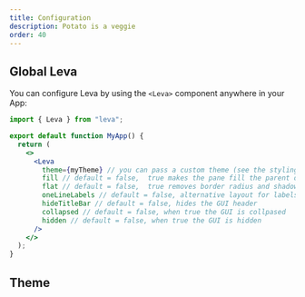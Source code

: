 ```yaml
---
title: Configuration
description: Potato is a veggie
order: 40
---
```


<Intro
  title="Configuration"
  description="Velit magna enim culpa adipisicing irure elit exercitation mollit voluptate. Magna eu Lorem eiusmod sit labore labore non deserunt occaecat. "
/>

## Global Leva

You can configure Leva by using the `<Leva>` component anywhere in your App:

```jsx
import { Leva } from "leva";

export default function MyApp() {
  return (
    <>
      <Leva
        theme={myTheme} // you can pass a custom theme (see the styling section)
        fill // default = false,  true makes the pane fill the parent dom node it's rendered in
        flat // default = false,  true removes border radius and shadow
        oneLineLabels // default = false, alternative layout for labels, with labels and fields on separate rows
        hideTitleBar // default = false, hides the GUI header
        collapsed // default = false, when true the GUI is collpased
        hidden // default = false, when true the GUI is hidden
      />
    </>
  );
}
```

## Theme
